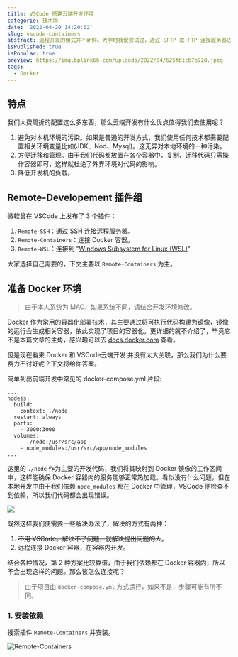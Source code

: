 ```yaml
---
title: VSCode 搭建云端开发环境
categorie: 技术向
date: '2022-04-20 14:20:02'
slug: vscode-containers
abstract: 远程开发的模式并不新鲜。大学时我便尝试过，通过 SFTP 或 FTP 连接服务器进行开发。但是这种方式不仅成本高，对网络依赖也很大，并且多人同时使用的时候可能产生版本依赖的冲突。而随着容器技术的发展，通过容器技术可以有效的将不同的开发环境进行区隔，并且以容器为单位，进行复制、迁移变得前所未有的简单。
isPublished: true
isPopular: true
preview: https://img.bplink66.com/uploads/2022/04/625fb1c67b92d.jpeg
tags:
  - Docker
---
```


## 特点
我们大费周折的配置这么多东西，那么云端开发有什么优点值得我们去使用呢？
1. 避免对本机环境的污染。如果是普通的开发方式，我们使用任何技术都需要配置相关环境变量比如(JDK、Nod、Mysql)。这无异对本地环境的一种污染。
2. 方便迁移和管理。由于我们代码都放置在各个容器中，复制、迁移代码只需操作容器即可，这样就杜绝了外界环境对代码的影响。
3. 降低开发机的负载。

## Remote-Developement 插件组
微软曾在 VSCode 上发布了 3 个插件：
1. `Remote-SSH`：通过 SSH 连接远程服务器。
2. `Remote-Containers`：连接 Docker 容器。
3. `Remote-WSL`：连接到 "[Windows Subsystem for Linux (WSL)](https://docs.microsoft.com/en-us/windows/wsl/)"

大家选择自己需要的，下文主要以 `Remote-Containers` 为主。

## 准备 Docker 环境
> 由于本人系统为 MAC，如果系统不同，请结合开发环境修改。

Docker 作为常用的容器化部署技术，其主要通过将可执行代码构建为镜像，镜像的运行会生成相关容器，依此实现了项目的容器化。更详细的就不介绍了，毕竟它不是本篇文章的主角，感兴趣可以去 [docs.docker.com](https://docs.docker.com/engine/) 查看。

但是现在看来 Docker 和 VSCode云端开发 并没有太大关联，那么我们为什么要费力不讨好呢？下文将给你答案。

简单列出前端开发中常见的 docker-compose.yml 片段:
```
...
nodejs:
  build:
    context: ./node
  restart: always
  ports:
    - 3000:3000
  volumes:
    - ./node:/usr/src/app
    - node_modules:/usr/src/app/node_modules
...
```
这里的 `./node` 作为主要的开发代码，我们将其映射到 Docker 镜像的工作区间中，这样能确保 Docker 容器内的服务能够正常热加载。看似没有什么问题，但在本地开发中由于我们依赖 `node_modules` 都在 Docker 中管理，VSCode 便检查不到依赖，所以我们代码都会出现错误。

![](https://img.bplink66.com/uploads/2022/04/62615ff79a6e4.png)

既然这样我们便需要一些解决办法了，解决的方式有两种：
1. ~~不用 VSCode。解决不了问题，就解决提出问题的人~~。
2. 远程连接 Docker 容器，在容器内开发。

结合各种情况，第 2 种方案比较靠谱，由于我们依赖都在 Docker 容器内，所以不会出现这样的问题。那么该怎么连接呢？

> 由于项目由 `docker-compose.yml` 方式运行，如果不是，步骤可能有所不同。

### 1. 安装依赖
搜索插件 `Remote-Containers` 并安装。

![Remote-Containers](https://img.bplink66.com/uploads/2022/04/62616342b558c.png)

